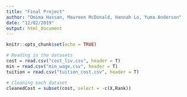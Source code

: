 ```yaml
---
title: "Final Project"
author: "Omima Hassan, Maureen McDonald, Hannah Lo, Yuma Anderson"
date: "12/02/2019"
output: html_document
---
```


```r
knitr::opts_chunk$set(echo = TRUE)
```


```r
# Reading in the datasets 
cost = read.csv("cost_liv.csv", header = T)
min = read.csv("min_wage.csv", header = T)
tuition = read.csv("tuition_cost.csv", header = T)

```

```r
# Cleaning each dataset
cleanedCost = subset(cost, select = -c(X,Rank))

```

